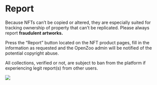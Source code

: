 # Report

Because NFTs can’t be copied or altered, they are especially suited for tracking ownership of property that can’t be replicated.
Please always report **fraudulent artworks.** 

Press the “Report” button located on the NFT product pages, fill in the information as requested and the OpenZoo admin will be notified of the potential copyright abuse.

All collections, verified or not, are subject to ban from the platform if experiencing legit report(s) from other users.

![](/report.jpg)
